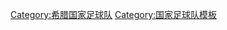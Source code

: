 {{Catnav|頁面分類|...|体育|体育模板|足球模板}}

[[Category:希腊国家足球队|Category:希腊国家足球队]]
[[Category:国家足球队模板|Category:国家足球队模板]]